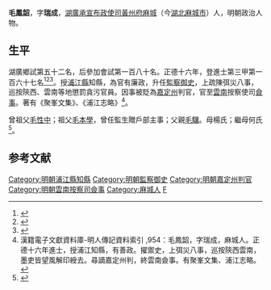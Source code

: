 {{明清人物信息框
| 姓名 = 毛鳳韶
| 原名 =
| 圖片名稱= 
| 圖片大小 =
| 圖片說明 = 
| 最高職務 = 雲南按察使司僉事
| 國家 = 大明 
| 爵位 =
| 籍貫 = [[湖廣承宣布政使司|湖廣承宣布政使司]][[黃州府|黃州府]][[麻城|麻城]]
| 族裔 = 
| 旗籍 = 
| 字號 = 字'''瑞成'''
| 諡號 =
| 出生日期 = 生年不詳
| 出生地點 =
| 逝世日期 = 卒年不詳
| 逝世地點 =
| 墓葬 =
| 配偶 = 
| 親屬 = 
| 出身 =
* 正德十六年辛巳科進士
| 經歷 =
| 著作 =  
*《聚峯文集》
*《浦江志略》
}}
'''毛鳳韶'''，字'''瑞成'''，[[湖廣承宣布政使司|湖廣承宣布政使司]][[黃州府|黃州府]][[麻城|麻城]]（今[[湖北|湖北]][[麻城市|麻城市]]）人，明朝政治人物。

== 生平 ==
湖廣鄉試第五十二名，后參加會試第一百八十名。正德十六年，登進士第三甲第一百六十七名<ref>{{Cite book|title=《皇明贡举考》卷五|last=（明）[[张朝瑞|张朝瑞]]|first=|publisher=《续修四库全书》史部第828册|year=|isbn=|location=|pages=}}</ref><ref>{{Cite book|title=贡举志五种 上|last=鲁小俊，江俊伟著|first=|publisher=武汉：武汉大学出版社|year=2009|isbn=978-7-307-07043-1|location=|pages=}}</ref><ref>{{Cite book|title=近代中国史料丛刊续辑 785-790 明清进士题名录索引 1-6|last=朱保炯，谢沛霖|first=|publisher=文海出版社|year=1981|isbn=|location=台湾}}</ref>。授[[浦江縣|浦江縣]]知縣，為官有廉政，升任[[監察御史|監察御史]]，上疏陳弭災八事，巡按陝西、雲南等地懲罰貪污官員。因事被貶為[[嘉定州_(明朝)|嘉定州]]判官，官至[[雲南|雲南]]按察使司[[僉事|僉事]]。著有《聚峯文集》、《浦江志略》<ref>漢籍電子文獻資料庫-明人傳記資料索引 ,954：毛鳳韶，字瑞成，麻城人。正德十六年進士，授浦江知縣，有善政。擢禦史，上弭災八事，巡按陝西雲南，墨吏皆望風解印綬去。尋謫嘉定州判，終雲南僉事。有聚峯文集、浦江志略。</ref>。

曾祖父[[毛性中|毛性中]]；祖父[[毛本學|毛本學]]，曾任監生贈戶部主事；父親[[毛驥|毛驥]]。母楊氏；繼母何氏<ref>{{Cite book|title=天一阁藏明代科举录选刊 登科录 点校本|last=龚延明主编|first=|publisher=宁波出版社|year=2016|isbn=978-7-5526-2320-8|location=宁波|pages=|quote=《天一閣藏明代科舉錄選刊.登科錄》之《正德十六年辛巳科進士登科錄》}}</ref>。

==参考文献==
{{reflist}}
{{正德十六年辛巳科殿試金榜}}

{{DEFAULTSORT:Mao毛}}
[[Category:明朝浦江縣知縣|Category:明朝浦江縣知縣]]
[[Category:明朝監察御史|Category:明朝監察御史]]
[[Category:明朝嘉定州判官|Category:明朝嘉定州判官]]
[[Category:明朝雲南按察司僉事|Category:明朝雲南按察司僉事]]
[[Category:麻城人|Category:麻城人]]
[[Category:毛姓|F]]


{{明朝人物小作品}}